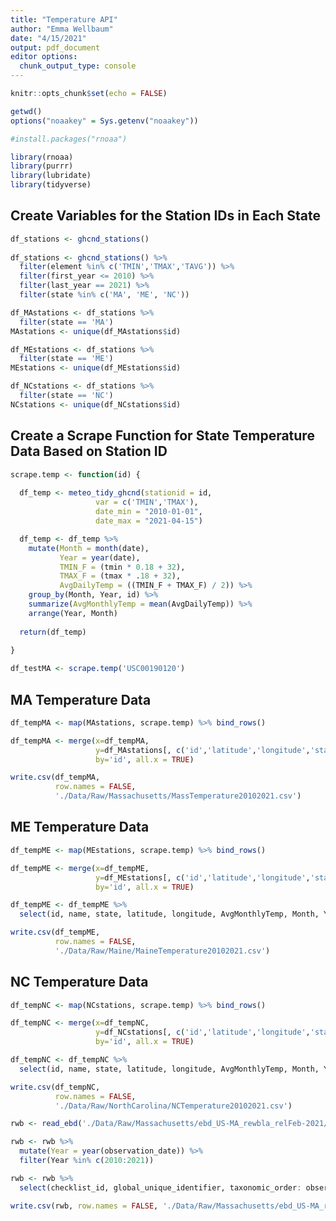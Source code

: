 ```yaml
---
title: "Temperature API"
author: "Emma Wellbaum"
date: "4/15/2021"
output: pdf_document
editor options:
  chunk_output_type: console
---
```


```r
knitr::opts_chunk$set(echo = FALSE)

getwd()
options("noaakey" = Sys.getenv("noaakey"))

#install.packages("rnoaa")

library(rnoaa)
library(purrr)
library(lubridate)
library(tidyverse)

```

## Create Variables for the Station IDs in Each State 


```r
df_stations <- ghcnd_stations()
  
df_stations <- ghcnd_stations() %>% 
  filter(element %in% c('TMIN','TMAX','TAVG')) %>% 
  filter(first_year <= 2010) %>%
  filter(last_year == 2021) %>% 
  filter(state %in% c('MA', 'ME', 'NC'))

df_MAstations <- df_stations %>% 
  filter(state == 'MA')
MAstations <- unique(df_MAstations$id)

df_MEstations <- df_stations %>% 
  filter(state == 'ME')
MEstations <- unique(df_MEstations$id)

df_NCstations <- df_stations %>% 
  filter(state == 'NC')
NCstations <- unique(df_NCstations$id)

```

## Create a Scrape Function for State Temperature Data Based on Station ID

```r

scrape.temp <- function(id) {
  
  df_temp <- meteo_tidy_ghcnd(stationid = id, 
                   var = c('TMIN','TMAX'),
                   date_min = "2010-01-01",
                   date_max = "2021-04-15")

  df_temp <- df_temp %>% 
    mutate(Month = month(date),
           Year = year(date),
           TMIN_F = (tmin * 0.18 + 32),
           TMAX_F = (tmax * .18 + 32),
           AvgDailyTemp = ((TMIN_F + TMAX_F) / 2)) %>% 
    group_by(Month, Year, id) %>% 
    summarize(AvgMonthlyTemp = mean(AvgDailyTemp)) %>% 
    arrange(Year, Month)
  
  return(df_temp)
  
}
```

```r
df_testMA <- scrape.temp('USC00190120')
```

## MA Temperature Data
```r
df_tempMA <- map(MAstations, scrape.temp) %>% bind_rows() 
```

```r
df_tempMA <- merge(x=df_tempMA, 
                   y=df_MAstations[, c('id','latitude','longitude','state','name')], 
                   by='id', all.x = TRUE)

write.csv(df_tempMA,
          row.names = FALSE,
          './Data/Raw/Massachusetts/MassTemperature20102021.csv')
```

## ME Temperature Data
```r
df_tempME <- map(MEstations, scrape.temp) %>% bind_rows() 

```

```r
df_tempME <- merge(x=df_tempME, 
                   y=df_MEstations[, c('id','latitude','longitude','state','name')], 
                   by='id', all.x = TRUE)

df_tempME <- df_tempME %>% 
  select(id, name, state, latitude, longitude, AvgMonthlyTemp, Month, Year)

write.csv(df_tempME,
          row.names = FALSE,
          './Data/Raw/Maine/MaineTemperature20102021.csv')
```

## NC Temperature Data
```r
df_tempNC <- map(NCstations, scrape.temp) %>% bind_rows() 
```

```r
df_tempNC <- merge(x=df_tempNC, 
                   y=df_NCstations[, c('id','latitude','longitude','state','name')], 
                   by='id', all.x = TRUE)

df_tempNC <- df_tempNC %>% 
  select(id, name, state, latitude, longitude, AvgMonthlyTemp, Month, Year)

write.csv(df_tempNC,
          row.names = FALSE,
          './Data/Raw/NorthCarolina/NCTemperature20102021.csv')
```

```r
rwb <- read_ebd('./Data/Raw/Massachusetts/ebd_US-MA_rewbla_relFeb-2021/ebd_US-MA_rewbla_relFeb-2021.txt')

rwb <- rwb %>% 
  mutate(Year = year(observation_date)) %>% 
  filter(Year %in% c(2010:2021)) 

rwb <- rwb %>%
  select(checklist_id, global_unique_identifier, taxonomic_order: observation_count, county_code, bcr_code, locality_id:protocol_code)

write.csv(rwb, row.names = FALSE, './Data/Raw/Massachusetts/ebd_US-MA_rewbla_relFeb-2021/ebd_US-MA_rewbla_relFeb-2021.csv')
```


